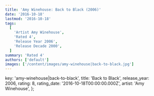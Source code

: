 ```yaml
---
title: 'Amy Winehouse: Back to Black (2006)'
date: '2016-10-18'
lastmod: '2016-10-18'
tags:
  [
    'Artist Amy Winehouse',
    'Rated 4',
    'Release Year 2006',
    'Release Decade 2000',
  ]
summary: 'Rated 4'
authors: ['default']
images: ['/content/images/amy-winehouse|back-to-black.jpg']
---
```


  key: 'amy-winehouse|back-to-black',
  title: 'Back to Black',
  release_year: 2006,
  rating: 8,
  rating_date: '2016-10-18T00:00:00.000Z',
  artist: 'Amy Winehouse',
};

<MusicRating data={data} />
